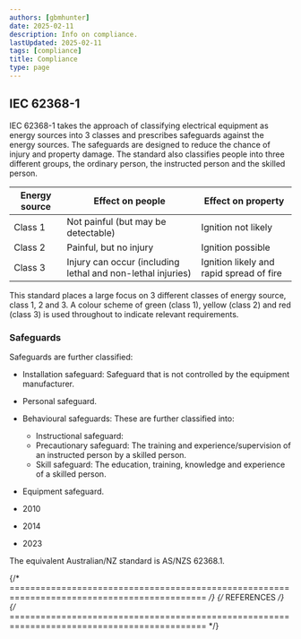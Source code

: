 ```yaml
---
authors: [gbmhunter]
date: 2025-02-11
description: Info on compliance.
lastUpdated: 2025-02-11
tags: [compliance]
title: Compliance
type: page
---
```


## IEC 62368-1

IEC 62368-1 takes the approach of classifying electrical equipment as energy sources into 3 classes and prescribes safeguards against the energy sources. The safeguards are designed to reduce the chance of injury and property damage. The standard also classifies people into three different groups, the ordinary person, the instructed person and the skilled person.

<table>
  <thead>
    <tr>
    <th>Energy source</th>
    <th>Effect on people</th>
    <th>Effect on property</th>
    </tr>
  </thead>
  <tbody>
    <tr>
      <td>Class 1</td>
      <td>Not painful (but may be detectable)</td>
      <td>Ignition not likely</td>
    </tr>
    <tr>
      <td>Class 2</td>
      <td>Painful, but no injury</td>
      <td>Ignition possible</td>
    </tr>
    <tr>
      <td>Class 3</td>
      <td>Injury can occur (including lethal and non-lethal injuries)</td>
      <td>Ignition likely and rapid spread of fire</td>
    </tr>
  </tbody>
</table>

This standard places a large focus on 3 different classes of energy source, class 1, 2 and 3. A colour scheme of green (class 1), yellow (class 2) and red (class 3) is used throughout to indicate relevant requirements.

### Safeguards

Safeguards are further classified:

* Installation safeguard: Safeguard that is not controlled by the equipment manufacturer.
* Personal safeguard.
* Behavioural safeguards: These are further classified into:
  - Instructional safeguard:
  - Precautionary safeguard: The training and experience/supervision of an instructed person by a skilled person.
  - Skill safeguard: The education, training, knowledge and experience of a skilled person.
* Equipment safeguard.

* 2010
* 2014
* 2023

The equivalent Australian/NZ standard is AS/NZS 62368.1.

{/* ============================================================================================ */}
{/* REFERENCES */}
{/* ============================================================================================ */}
